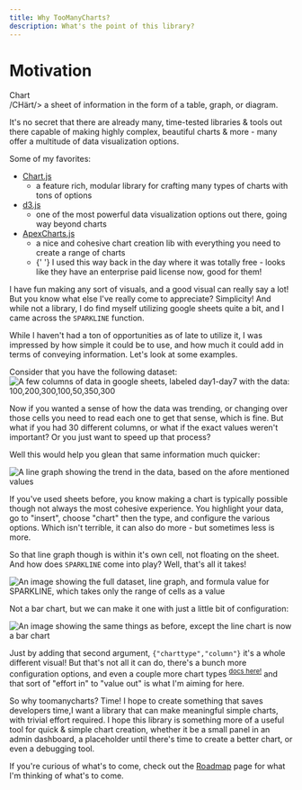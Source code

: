 ```yaml
---
title: Why TooManyCharts?
description: What's the point of this library?
---
```


# Motivation

<Card>
  <div>
    <span className="text-xl">Chart</span> <br />
    <span className="text-xs text-gray-500">/CHärt/</span>> a sheet of information
    in the form of a table, graph, or diagram.
  </div>
</Card>

It's no secret that there are already many, time-tested libraries & tools out there capable of making highly complex, beautiful charts & more - many offer a multitude of data visualization options.

Some of my favorites:

- [Chart.js](https://www.chartjs.org/)
  - a feature rich, modular library for crafting many types of charts with tons of options
- [d3.js](https://d3js.org/)
  - one of the most powerful data visualization options out there, going way beyond charts
- [ApexCharts.js](https://apexcharts.com/)
  - a nice and cohesive chart creation lib with everything you need to create a range of charts
  - <span className="text-xs italic">
      {' '}
      I used this way back in the day where it was totally free - looks like they
      have an enterprise paid license now, good for them!
    </span>

I have fun making any sort of visuals, and a good visual can really say a lot! But you know what else I've really come to appreciate? Simplicity! And while not a library, I do find myself utilizing google sheets quite a bit, and I came across the `SPARKLINE` function.

While I haven't had a ton of opportunities as of late to utilize it, I was impressed by how simple it could be to use, and how much it could add in terms of conveying information. Let's look at some examples.

Consider that you have the following dataset:
![A few columns of data in google sheets, labeled day1-day7 with the data: 100,200,300,100,50,350,300](/imgs/sheets_p1.png)

Now if you wanted a sense of how the data was trending, or changing over those cells you need to read each one to get that sense, which is fine. But what if you had 30 different columns, or what if the exact values weren't important? Or you just want to speed up that process?

Well this would help you glean that same information much quicker:

![A line graph showing the trend in the data, based on the afore mentioned values](/imgs/sheets_p2.png)

If you've used sheets before, you know making a chart is typically possible though not always the most cohesive experience. You highlight your data, go to "insert", choose "chart" then the type, and configure the various options. Which isn't terrible, it can also do more - but sometimes less is more.

So that line graph though is within it's own cell, not floating on the sheet. And how does `SPARKLINE` come into play? Well, that's all it takes!

![An image showing the full dataset, line graph, and formula value for `SPARKLINE`, which takes only the range of cells as a value](/imgs/sheets_p3.png)

Not a bar chart, but we can make it one with just a little bit of configuration:

![An image showing the same things as before, except the line chart is now a bar chart](/imgs/sheets_p4.png)

Just by adding that second argument, `{"charttype","column"}` it's a whole different visual! But that's not all it can do, there's a bunch more configuration options, and even a couple more chart types <sup>[docs here!](https://support.google.com/docs/answer/3093289?hl=en)</sup> and that sort of "effort in" to "value out" is what I'm aiming for here.

So why toomanycharts? Time! I hope to create something that saves developers time,I want a library that can make meaningful simple charts, with trivial effort required. I hope this library is something more of a useful tool for quick & simple chart creation, whether it be a small panel in an admin dashboard, a placeholder until there's time to create a better chart, or even a debugging tool.

If you're curious of what's to come, check out the [Roadmap](/docs/roadmap) page for what I'm thinking of what's to come.

